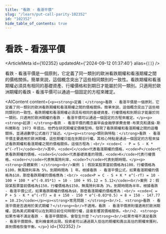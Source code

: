 ```yaml
---
title: "看跌 - 看漲平價"
slug: "/learn/put-call-parity-102352"
id: "102352"
hide_table_of_contents: true
---
```



# 看跌 - 看漲平價

<ArticleMeta id={102352} updatedAt={'2024-09-12 01:37:40'} alias={`[]`} />
<div className='border-solid border-b border-t-0 my-4 border-[var(--ifm-color-gray-300)]' />

看跌 - 看漲平價是一個原則，它定義了同一類別的歐洲看跌期權和看漲期權之間的價格關係。簡單來説，這個概念突出了這些相同類別的一致性。看跌期權和看漲期權必須具有相同的基礎資產、行權價格和到期日才能屬於同一類別。只適用於歐洲期權的看跌 - 看漲平價可以通過一個固定的方程來確定。

<AIContent content={`<p><strong>定義：</strong>看跌 - 看漲平價是一個原則，它定義了同一類別的歐洲看跌期權和看漲期權之間的價格關係。簡單來説，這個概念突出了這些相同類別的一致性。看跌期權和看漲期權必須具有相同的基礎資產、行權價格和到期日才能屬於同一類別。只適用於歐洲期權的看跌 - 看漲平價可以通過一個固定的方程來確定。</p><p><strong>起源：</strong>看跌 - 看漲平價的概念最早由金融學家費舍爾·布萊克和邁倫·斯科爾斯在 1973 年提出。他們在研究期權定價模型時，發現了看跌期權和看漲期權之間的這種關係，並通過數學公式進行了描述。</p><p><strong>類別與特點：</strong>看跌 - 看漲平價主要適用於歐洲期權，這些期權只能在到期日行權。其核心特點是通過一個固定的方程來描述看跌期權和看漲期權之間的價格關係。這個方程為：<br/> <code>C - P = S - K * e^(-rT)</code><br/>其中，<code>C</code>代表看漲期權的價格，<code>P</code>代表看跌期權的價格，<code>S</code>代表基礎資產的現價，<code>K</code>代表行權價格，<code>r</code>代表無風險利率，<code>T</code>代表到期時間。</p><p><strong>具體案例：</strong><br/>案例 1：假設某股票當前價格為$100，行權價格為$100，無風險利率為 5%，到期時間為 1 年。根據看跌 - 看漲平價公式，如果看漲期權的價格為$10，那麼看跌期權的價格應為：<br/> <code>P = C - S + K * e^(-rT) = 10 - 100 + 100 * e^(-0.05*1) ≈ 10 - 100 + 95.12 = 5.12</code><br/>案例 2：假設某股票當前價格為$150，行權價格為$150，無風險利率為 3%，到期時間為半年。根據看跌 - 看漲平價公式，如果看跌期權的價格為$8，那麼看漲期權的價格應為：<br/> <code>C = P + S - K * e^(-rT) = 8 + 150 - 150 * e^(-0.03*0.5) ≈ 8 + 150 - 147.77 = 10.23</code></p><p><strong>常見問題：</strong><br/>1. <strong>看跌 - 看漲平價是否適用於美式期權？</strong><br/>不適用。看跌 - 看漲平價原則僅適用於歐洲期權，因為美式期權可以在到期日前任何時間行權，這會影響其價格關係。<br/>2. <strong>如果市場不滿足看跌 - 看漲平價關係，會發生什麼？</strong><br/>如果市場不滿足看跌 - 看漲平價關係，套利機會將出現。投資者可以通過買入低估的期權和賣出高估的期權來獲利，直到價格恢復平衡。</p>`} id={102352} />
